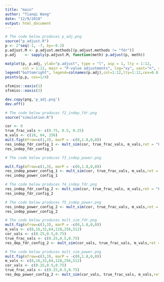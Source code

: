 ```yaml
---
title: "main"
author: "Tianqi Wang"
date: "12/9/2018"
output: html_document
---
```

```r
# The code below produces p_adj.png
source("p_adjust.R")
p <- 2^seq(-1, -7, by=-0.2)
p.adjust.M <- p.adjust.methods[(p.adjust.methods != "fdr")]
p.adj    <- sapply(p.adjust.M, function(meth) p.adjust(p, meth))

matplot(p, p.adj, ylab="p.adjust", type = "l", asp = 1, lty = 1:12,
        col = 1:12, main = "P-value adjustments", log="xy", xaxt="n", yaxt="n")
legend("bottomright", legend=colnames(p.adj),col=1:12,lty=1:12,cex=0.8, bty="n")
points(p,p, cex=1/4)

sfsmisc::eaxis(1)
sfsmisc::eaxis(2)

dev.copy(png,'p_adj.png')
dev.off()
```


```r
# The code below produces f2_indep_fdr.png
source("simulation.R")

cor <- 0
true_frac_vals <- c(0.75, 0.5, 0.25)
m_vals <- c(16, 64, 256)
mult.fig(mfrow=c(1,3), marP = -c(0,1.8,0,0))
res_indep_fdr_config_1 <- mult_sim(cor, true_frac_vals, m_vals,ret = "FDR", plot=TRUE, cex=0.8, ymax=0.055)
res_indep_fdr_config_1
```


```r
# The code below produces f3_indep_power.png

mult.fig(mfrow=c(1,3), marP = -c(0,1.8,0,0))
res_indep_power_config_1 <- mult_sim(cor, true_frac_vals, m_vals,ret = "Power", plot=TRUE, ymin = 0.4, ymax = 1, cex=0.8)
res_indep_power_config_1
```

```r
# The code below produces f4_indep_fdr.png
res_indep_fdr_config_2 <- mult_sim(cor, true_frac_vals, m_vals,ret = "FDR", mu_config = 2, plot = TRUE, ymax=0.052, cex=0.8)
res_indep_fdr_config_2
```

```r
# The code below produces f5_indep_power.png
res_indep_power_config_2 <- mult_sim(cor, true_frac_vals, m_vals,ret = "Power", mu_config = 2, plot = TRUE, ymin=0.02, ymax=0.75,cex=0.8)
res_indep_power_config_2
```

```r
# The code below produces mult_sim_fdr.png
mult.fig(mfrow=c(3,3), marP = -c(0,1.8,0,0))
m_vals <- c(8,16,32,64,128,256,512)
cor_vals <- c(0.25,0.5,0.75)
true_frac_vals <- c(0.25,0.5,0.75)
res_dep_fdr_config_2 <- mult_sim(cor_vals, true_frac_vals, m_vals,ret = c("FDR"), mu_config = 2, plot=TRUE)
```

```r
# The code below produces mult_sim_power.png
mult.fig(mfrow=c(3,3), marP = -c(0,1.8,0,0))
m_vals <- c(8,16,32,64,128,256,512)
cor_vals <- c(0.25,0.5,0.75)
true_frac_vals <- c(0.25,0.5,0.75)
res_dep_power_config_2 <- mult_sim(cor_vals, true_frac_vals, m_vals,ret = c("Power"), mu_config = 2, plot=TRUE, ymin=0., ymax=0.75)

```
